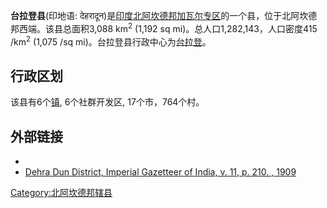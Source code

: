 {{unreferenced|time=2009-12-14T10:27:38+00:00}}
{{noteTA
|1=zh-cn:台拉登;zh-tw:德拉敦;
}}
'''台拉登县'''(印地语: देहरादून)是[[印度|印度]][[北阿坎德邦|北阿坎德邦]][[加瓦尔专区|加瓦尔专区]]的一个县，位于北阿坎德邦西端。该县总面积3,088 km<sup>2</sup> (1,192 sq mi)。总人口1,282,143，人口密度415 /km<sup>2</sup> (1,075 /sq mi)。台拉登县行政中心为[[台拉登|台拉登]]。

== 行政区划 ==

该县有6个[[镇|镇]], 6个社群开发区, 17个市，764个村。
 
==外部链接==
* {{Official|http://dehradun.nic.in/}}
* [http://dsal.uchicago.edu/reference/gazetteer/pager.html?objectid=DS405.1.I34_V11_216.gif Dehra Dun District, Imperial Gazetteer of India, v. 11, p. 210. , 1909] {{Wayback|url=http://dsal.uchicago.edu/reference/gazetteer/pager.html?objectid=DS405.1.I34_V11_216.gif |date=20200918085735 }}

{{Authority control}}

{{印度行政区划小作品}}
[[Category:北阿坎德邦辖县|Category:北阿坎德邦辖县]]